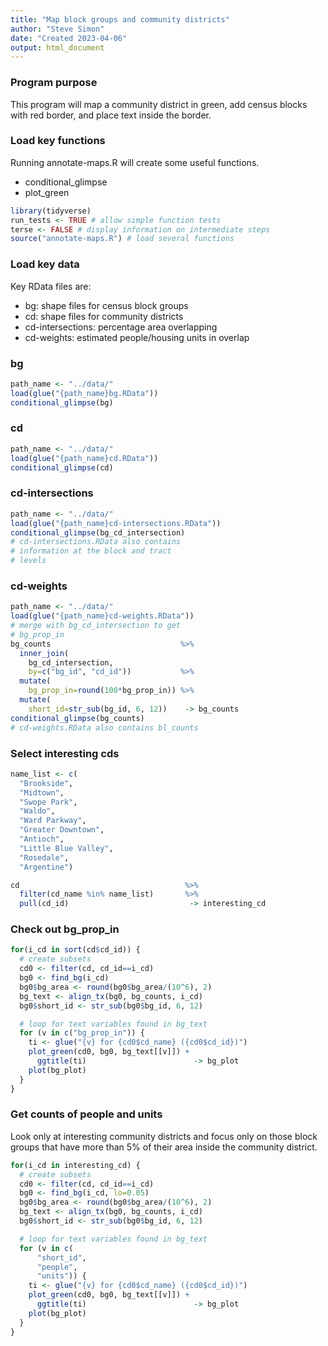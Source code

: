 ```yaml
---
title: "Map block groups and community districts"
author: "Steve Simon"
date: "Created 2023-04-06"
output: html_document
---
```


### Program purpose

This program will map a community district in green, add census blocks with red border, and place text inside the border.

### Load key functions

Running annotate-maps.R will create some useful functions.

+ conditional_glimpse
+ plot_green

```r
library(tidyverse)
run_tests <- TRUE # allow simple function tests
terse <- FALSE # display information on intermediate steps
source("annotate-maps.R") # load several functions
```

### Load key data

Key RData files are:

+ bg: shape files for census block groups
+ cd: shape files for community districts
+ cd-intersections: percentage area overlapping
+ cd-weights: estimated people/housing units in overlap

### bg

```r
path_name <- "../data/"
load(glue("{path_name}bg.RData"))
conditional_glimpse(bg)
```

### cd

```r
path_name <- "../data/"
load(glue("{path_name}cd.RData"))
conditional_glimpse(cd)
```

### cd-intersections

```r
path_name <- "../data/"
load(glue("{path_name}cd-intersections.RData"))
conditional_glimpse(bg_cd_intersection)
# cd-intersections.RData also contains
# information at the block and tract
# levels
```

### cd-weights

```r
path_name <- "../data/"
load(glue("{path_name}cd-weights.RData"))
# merge with bg_cd_intersection to get
# bg_prop_in
bg_counts                             %>%
  inner_join(
    bg_cd_intersection, 
    by=c("bg_id", "cd_id"))           %>%
  mutate(
    bg_prop_in=round(100*bg_prop_in)) %>%
  mutate(
    short_id=str_sub(bg_id, 6, 12))    -> bg_counts
conditional_glimpse(bg_counts)
# cd-weights.RData also contains bl_counts

```

### Select interesting cds

```r
name_list <- c(
  "Brookside",
  "Midtown",
  "Swope Park",
  "Waldo",
  "Ward Parkway",
  "Greater Downtown",
  "Antioch",
  "Little Blue Valley",
  "Rosedale",
  "Argentine")

cd                                     %>%
  filter(cd_name %in% name_list)       %>%
  pull(cd_id)                           -> interesting_cd
```

### Check out bg_prop_in

```r
for(i_cd in sort(cd$cd_id)) {
  # create subsets
  cd0 <- filter(cd, cd_id==i_cd)
  bg0 <- find_bg(i_cd)
  bg0$bg_area <- round(bg0$bg_area/(10^6), 2)
  bg_text <- align_tx(bg0, bg_counts, i_cd)
  bg0$short_id <- str_sub(bg0$bg_id, 6, 12)

  # loop for text variables found in bg_text
  for (v in c("bg_prop_in")) {
    ti <- glue("{v} for {cd0$cd_name} ({cd0$cd_id})")
    plot_green(cd0, bg0, bg_text[[v]]) +
      ggtitle(ti)                        -> bg_plot
    plot(bg_plot)
  }
}
```

### Get counts of people and units

Look only at interesting community districts and focus only on those block groups that have more than 5% of their area inside the community district.

```r
for(i_cd in interesting_cd) {
  # create subsets
  cd0 <- filter(cd, cd_id==i_cd)
  bg0 <- find_bg(i_cd, lo=0.05)
  bg0$bg_area <- round(bg0$bg_area/(10^6), 2)
  bg_text <- align_tx(bg0, bg_counts, i_cd)
  bg0$short_id <- str_sub(bg0$bg_id, 6, 12)

  # loop for text variables found in bg_text
  for (v in c(
      "short_id", 
      "people", 
      "units")) {
    ti <- glue("{v} for {cd0$cd_name} ({cd0$cd_id})")
    plot_green(cd0, bg0, bg_text[[v]]) +
      ggtitle(ti)                        -> bg_plot
    plot(bg_plot)
  }
}
```

